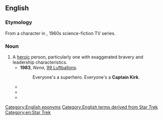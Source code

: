 ==English==

===Etymology===
From a character in ''{{w|Star Trek}}'', 1960s science-fiction TV series.

===Noun===
{{en-noun|head=[[captain|Captain]] [[Kirk]]}}

# A [[heroic]] person, particularly one with exaggerated bravery and leadership characteristics.
#* '''1983''', ''Nena'', [[w:99 Luftballons|99 Luftballons]].
#*: Everyone's a superhero. Everyone's a '''Captain Kirk'''.
#* {{quote-text|en|year=1999|author=Peter D. Hershock|title=Reinventing the Wheel: A Buddhist Response to the Information Age|page=90|passage=There may be times when he is undone by his genius and it is the emotion-rich perspective of a '''Captain Kirk''' that finally saves the day, but this is the "mystery of being human."}}
#* {{quote-text|en|year=2003|author=Dan A. Kimball|title=The Emerging Church: Vintage Christianity for New Generations|passage=Whatever the crisis may be, '''Captain Kirk''' is always at the helm making the decisions.}}
#* {{quote-text|en|year=2004|author=Liam Bracken|title=Exit Only|page=58|passage=Flight engineer is not exactly a '''Captain Kirk''' position, either. But so what?}}

[[Category:English eponyms]]
[[Category:English terms derived from Star Trek]]
[[Category:en:Star Trek]]
